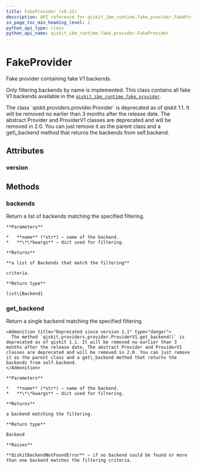 ```yaml
---
title: FakeProvider (v0.25)
description: API reference for qiskit_ibm_runtime.fake_provider.FakeProvider in qiskit-ibm-runtime v0.25
in_page_toc_min_heading_level: 1
python_api_type: class
python_api_name: qiskit_ibm_runtime.fake_provider.FakeProvider
---
```


# FakeProvider

<Class id="qiskit_ibm_runtime.fake_provider.FakeProvider" isDedicatedPage={true} github="https://github.com/Qiskit/qiskit-ibm-runtime/tree/stable/0.25/qiskit_ibm_runtime/fake_provider/fake_provider.py#L162-L236" signature="FakeProvider" modifiers="class">
  Fake provider containing fake V1 backends.

  Only filtering backends by name is implemented. This class contains all fake V1 backends available in the [`qiskit_ibm_runtime.fake_provider`](fake_provider#module-qiskit_ibm_runtime.fake_provider "qiskit_ibm_runtime.fake_provider").

  <Admonition title="Deprecated since version 1.1" type="danger">
    The class `qiskit.providers.provider.Provider` is deprecated as of qiskit 1.1. It will be removed no earlier than 3 months after the release date. The abstract Provider and ProviderV1 classes are deprecated and will be removed in 2.0. You can just remove it as the parent class and a get\_backend method that returns the backends from self.backend.
  </Admonition>

  ## Attributes

  ### version

  <Attribute id="qiskit_ibm_runtime.fake_provider.FakeProvider.version" attributeValue="1" />

  ## Methods

  ### backends

  <Function id="qiskit_ibm_runtime.fake_provider.FakeProvider.backends" github="https://github.com/Qiskit/qiskit-ibm-runtime/tree/stable/0.25/qiskit_ibm_runtime/fake_provider/fake_provider.py#L180-L181" signature="backends(name=None, **kwargs)">
    Return a list of backends matching the specified filtering.

    **Parameters**

    *   **name** (*str*) – name of the backend.
    *   **\*\*kwargs** – dict used for filtering.

    **Returns**

    **a list of Backends that match the filtering**

    criteria.

    **Return type**

    list\[Backend]
  </Function>

  ### get\_backend

  <Function id="qiskit_ibm_runtime.fake_provider.FakeProvider.get_backend" github="https://github.com/Qiskit/qiskit-ibm-runtime/tree/stable/0.25/qiskit_ibm_runtime/fake_provider/fake_provider.py#L169-L178" signature="get_backend(name=None, **kwargs)">
    Return a single backend matching the specified filtering.

    <Admonition title="Deprecated since version 1.1" type="danger">
      The method `qiskit.providers.provider.ProviderV1.get_backend()` is deprecated as of qiskit 1.1. It will be removed no earlier than 3 months after the release date. The abstract Provider and ProviderV1 classes are deprecated and will be removed in 2.0. You can just remove it as the parent class and a get\_backend method that returns the backends from self.backend.
    </Admonition>

    **Parameters**

    *   **name** (*str*) – name of the backend.
    *   **\*\*kwargs** – dict used for filtering.

    **Returns**

    a backend matching the filtering.

    **Return type**

    Backend

    **Raises**

    **QiskitBackendNotFoundError** – if no backend could be found or more than one backend matches the filtering criteria.
  </Function>
</Class>

